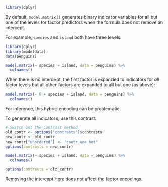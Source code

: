 ```r
library(dplyr)
```

By default, `model.matrix()` generates binary indicator variables for all but one of the levels for factor predictors when the formula does not remove an intercept. 

For example, `species` and `island` both have three levels:

```r
library(dplyr)
library(modeldata)
data(penguins)

model.matrix(~ species + island, data = penguins) %>% 
  colnames()
```

When there is no intercept, the first factor is expanded to indicators for _all_ factor levels but all other factors are expanded to all but one (as above):

```r
model.matrix(~ 0 + species + island, data = penguins) %>% 
  colnames()
```

For inference, this hybrid encoding can be problematic. 

To generate all indicators, use this contrast: 

```r
# Switch out the contrast method
old_contr <- options("contrasts")$contrasts
new_contr <- old_contr
new_contr["unordered"] <- "contr_one_hot"
options(contrasts = new_contr)

model.matrix(~ species + island, data = penguins) %>% 
  colnames()

options(contrasts = old_contr)
```

Removing the intercept here does not affect the factor encodings. 

 
